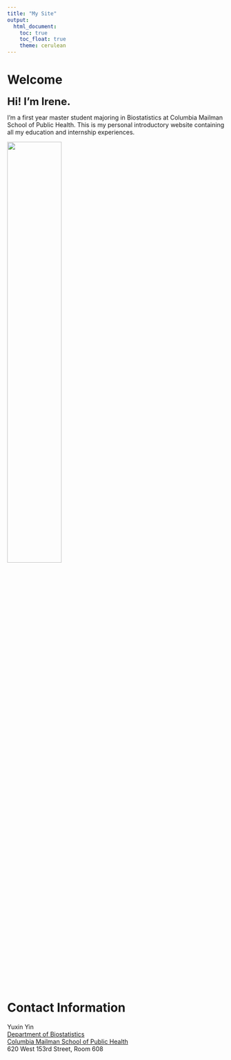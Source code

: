 ```yaml
---
title: "My Site"
output: 
  html_document:
    toc: true
    toc_float: true
    theme: cerulean
---
```


# Welcome

<font size="5"> **Hi! I'm Irene.** </font> 

I'm a first year master student majoring in Biostatistics at Columbia Mailman School of Public Health. This is my personal introductory website containing all my education and internship experiences. 


<img src="images/pic2.jpeg" style="height:50%">


# Contact Information
Yuxin Yin<br>
[Department of Biostatistics](https://www.publichealth.columbia.edu/academics/departments/biostatistics) <br>
[Columbia Mailman School of Public Health](https://www.publichealth.columbia.edu) <br>
620 West 153rd Street, Room 608 <br>







